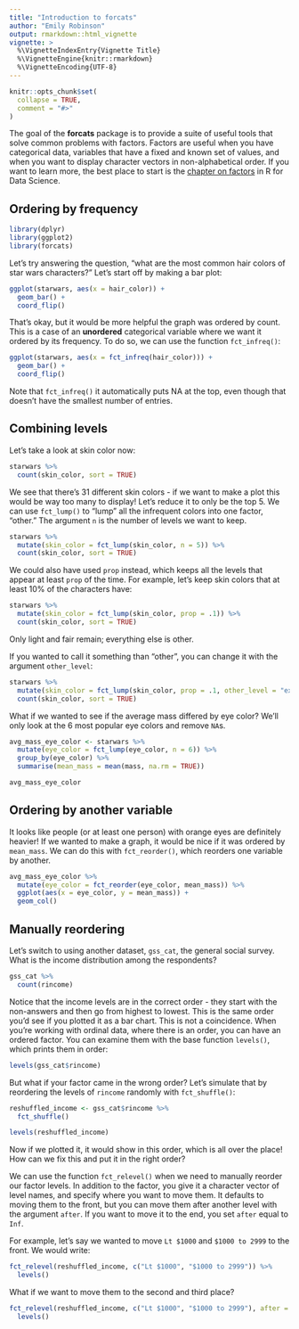 ```yaml
---
title: "Introduction to forcats"
author: "Emily Robinson"
output: rmarkdown::html_vignette
vignette: >
  %\VignetteIndexEntry{Vignette Title}
  %\VignetteEngine{knitr::rmarkdown}
  %\VignetteEncoding{UTF-8}
---
```


```r
knitr::opts_chunk$set(
  collapse = TRUE,
  comment = "#>"
)
```

The goal of the __forcats__ package is to provide a suite of useful tools that solve common problems with factors. Factors are useful when you have categorical data, variables that have a fixed and known set of values, and when you want to display character vectors in non-alphabetical order. If you want to learn more, the best place to start is the [chapter on factors](http://r4ds.had.co.nz/factors.html) in R for Data Science.  

## Ordering by frequency

```r
library(dplyr)
library(ggplot2)
library(forcats)
```

Let's try answering the question, "what are the most common hair colors of star wars characters?" Let's start off by making a bar plot:

```r
ggplot(starwars, aes(x = hair_color)) + 
  geom_bar() + 
  coord_flip()
```

That's okay, but it would be more helpful the graph was ordered by count. This is a case of an **unordered** categorical variable where we want it ordered by its frequency. To do so, we can use the function `fct_infreq()`:

```r
ggplot(starwars, aes(x = fct_infreq(hair_color))) + 
  geom_bar() + 
  coord_flip()
```

Note that `fct_infreq()` it automatically puts NA at the top, even though that doesn't have the smallest number of entries. 

## Combining levels

Let's take a look at skin color now: 

```r
starwars %>%
  count(skin_color, sort = TRUE)
```

We see that there's 31 different skin colors - if we want to make a plot this would be way too many to display! Let's reduce it to only be the top 5. We can use `fct_lump()` to "lump" all the infrequent colors into one factor, "other." The argument `n` is the number of levels we want to keep.

```r
starwars %>%
  mutate(skin_color = fct_lump(skin_color, n = 5)) %>%
  count(skin_color, sort = TRUE)
```

We could also have used `prop` instead, which keeps all the levels that appear at least `prop` of the time. For example, let's keep skin colors that at least 10% of the characters have: 

```r
starwars %>%
  mutate(skin_color = fct_lump(skin_color, prop = .1)) %>%
  count(skin_color, sort = TRUE)
```

Only light and fair remain; everything else is other. 

If you wanted to call it something than "other", you can change it with the argument `other_level`:

```r
starwars %>%
  mutate(skin_color = fct_lump(skin_color, prop = .1, other_level = "extra")) %>%
  count(skin_color, sort = TRUE)
```

What if we wanted to see if the average mass differed by eye color? We'll only look at the 6 most popular eye colors and remove `NA`s.  

```r
avg_mass_eye_color <- starwars %>%
  mutate(eye_color = fct_lump(eye_color, n = 6)) %>%
  group_by(eye_color) %>%
  summarise(mean_mass = mean(mass, na.rm = TRUE))

avg_mass_eye_color
```

## Ordering by another variable

It looks like people (or at least one person) with orange eyes are definitely heavier! If we wanted to make a graph, it would be nice if it was ordered by `mean_mass`. We can do this with `fct_reorder()`, which reorders one variable by another. 

```r
avg_mass_eye_color %>%
  mutate(eye_color = fct_reorder(eye_color, mean_mass)) %>%
  ggplot(aes(x = eye_color, y = mean_mass)) + 
  geom_col()
```

## Manually reordering

Let's switch to using another dataset, `gss_cat`, the general social survey. What is the income distribution among the respondents? 

```r
gss_cat %>%
  count(rincome)
```

Notice that the income levels are in the correct order - they start with the non-answers and then go from highest to lowest. This is the same order you'd see if you plotted it as a bar chart. This is not a coincidence. When you're working with ordinal data, where there is an order, you can have an ordered factor. You can examine them with the base function `levels()`, which prints them in order:

```r
levels(gss_cat$rincome)
```

But what if your factor came in the wrong order? Let's simulate that by reordering the levels of `rincome` randomly with `fct_shuffle()`:

```r
reshuffled_income <- gss_cat$rincome %>%
  fct_shuffle()

levels(reshuffled_income)
```

Now if we plotted it, it would show in this order, which is all over the place! How can we fix this and put it in the right order?

We can use the function `fct_relevel()` when we need to manually reorder our factor levels. In addition to the factor, you give it a character vector of level names, and specify where you want to move them. It defaults to moving them to the front, but you can move them after another level with the argument `after`. If you want to move it to the end, you set `after` equal to `Inf`. 

For example, let's say we wanted to move `Lt $1000` and `$1000 to 2999` to the front. We would write:

```r
fct_relevel(reshuffled_income, c("Lt $1000", "$1000 to 2999")) %>%
  levels()
```

What if we want to move them to the second and third place? 

```r
fct_relevel(reshuffled_income, c("Lt $1000", "$1000 to 2999"), after = 1) %>%
  levels()
```
